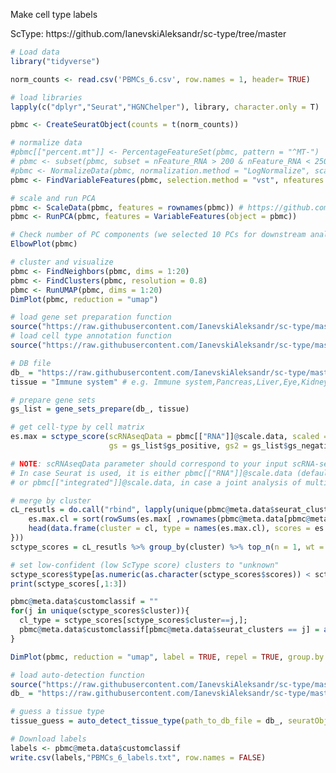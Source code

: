 
Make cell type labels

ScType: https://github.com/IanevskiAleksandr/sc-type/tree/master 

```r
# Load data
library("tidyverse")

norm_counts <- read.csv('PBMCs_6.csv', row.names = 1, header= TRUE)
```


```r
# load libraries
lapply(c("dplyr","Seurat","HGNChelper"), library, character.only = T)

pbmc <- CreateSeuratObject(counts = t(norm_counts))
```


```r
# normalize data
#pbmc[["percent.mt"]] <- PercentageFeatureSet(pbmc, pattern = "^MT-")
# pbmc <- subset(pbmc, subset = nFeature_RNA > 200 & nFeature_RNA < 2500 & percent.mt < 5) # make some filtering based on QC metrics visualizations, see Seurat tutorial: https://satijalab.org/seurat/articles/pbmc3k_tutorial.html
#pbmc <- NormalizeData(pbmc, normalization.method = "LogNormalize", scale.factor = 10000)
pbmc <- FindVariableFeatures(pbmc, selection.method = "vst", nfeatures = 4000)

# scale and run PCA
pbmc <- ScaleData(pbmc, features = rownames(pbmc)) # https://github.com/satijalab/seurat/issues/1166
pbmc <- RunPCA(pbmc, features = VariableFeatures(object = pbmc))

# Check number of PC components (we selected 10 PCs for downstream analysis, based on Elbow plot)
ElbowPlot(pbmc)

# cluster and visualize
pbmc <- FindNeighbors(pbmc, dims = 1:20)
pbmc <- FindClusters(pbmc, resolution = 0.8)
pbmc <- RunUMAP(pbmc, dims = 1:20)
DimPlot(pbmc, reduction = "umap")
```



```r
# load gene set preparation function
source("https://raw.githubusercontent.com/IanevskiAleksandr/sc-type/master/R/gene_sets_prepare.R")
# load cell type annotation function
source("https://raw.githubusercontent.com/IanevskiAleksandr/sc-type/master/R/sctype_score_.R")

```



```r
# DB file
db_ = "https://raw.githubusercontent.com/IanevskiAleksandr/sc-type/master/ScTypeDB_full.xlsx";
tissue = "Immune system" # e.g. Immune system,Pancreas,Liver,Eye,Kidney,Brain,Lung,Adrenal,Heart,Intestine,Muscle,Placenta,Spleen,Stomach,Thymus 

# prepare gene sets
gs_list = gene_sets_prepare(db_, tissue)

```


```r
# get cell-type by cell matrix
es.max = sctype_score(scRNAseqData = pbmc[["RNA"]]@scale.data, scaled = TRUE, 
                      gs = gs_list$gs_positive, gs2 = gs_list$gs_negative) 

# NOTE: scRNAseqData parameter should correspond to your input scRNA-seq matrix. 
# In case Seurat is used, it is either pbmc[["RNA"]]@scale.data (default), pbmc[["SCT"]]@scale.data, in case sctransform is used for normalization,
# or pbmc[["integrated"]]@scale.data, in case a joint analysis of multiple single-cell datasets is performed.

# merge by cluster
cL_resutls = do.call("rbind", lapply(unique(pbmc@meta.data$seurat_clusters), function(cl){
    es.max.cl = sort(rowSums(es.max[ ,rownames(pbmc@meta.data[pbmc@meta.data$seurat_clusters==cl, ])]), decreasing = !0)
    head(data.frame(cluster = cl, type = names(es.max.cl), scores = es.max.cl, ncells = sum(pbmc@meta.data$seurat_clusters==cl)), 10)
}))
sctype_scores = cL_resutls %>% group_by(cluster) %>% top_n(n = 1, wt = scores)  

# set low-confident (low ScType score) clusters to "unknown"
sctype_scores$type[as.numeric(as.character(sctype_scores$scores)) < sctype_scores$ncells/4] = "Unknown"
print(sctype_scores[,1:3])
```



```r
pbmc@meta.data$customclassif = ""
for(j in unique(sctype_scores$cluster)){
  cl_type = sctype_scores[sctype_scores$cluster==j,]; 
  pbmc@meta.data$customclassif[pbmc@meta.data$seurat_clusters == j] = as.character(cl_type$type[1])
}

DimPlot(pbmc, reduction = "umap", label = TRUE, repel = TRUE, group.by = 'customclassif')        
```



```r
# load auto-detection function
source("https://raw.githubusercontent.com/IanevskiAleksandr/sc-type/master/R/auto_detect_tissue_type.R")
db_ = "https://raw.githubusercontent.com/IanevskiAleksandr/sc-type/master/ScTypeDB_full.xlsx";

# guess a tissue type
tissue_guess = auto_detect_tissue_type(path_to_db_file = db_, seuratObject = pbmc, scaled = TRUE, assay = "RNA")  # if saled = TRUE, make sure the data is scaled, as seuratObject[[assay]]@scale.data is used. If you just created a Seurat object, without any scaling and normalization, set scaled = FALSE, seuratObject[[assay]]@counts will be used         
```


```r
# Download labels
labels <- pbmc@meta.data$customclassif
write.csv(labels,"PBMCs_6_labels.txt", row.names = FALSE)
```




